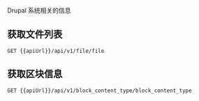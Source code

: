 
<Meta title="Drupal/JSONAPI/文件" id="jsonapi-system" />
Drupal 系统相关的信息

## 获取文件列表

```
GET {{apiUrl}}/api/v1/file/file
```

## 获取区块信息

```
GET {{apiUrl}}/api/v1/block_content_type/block_content_type
```
